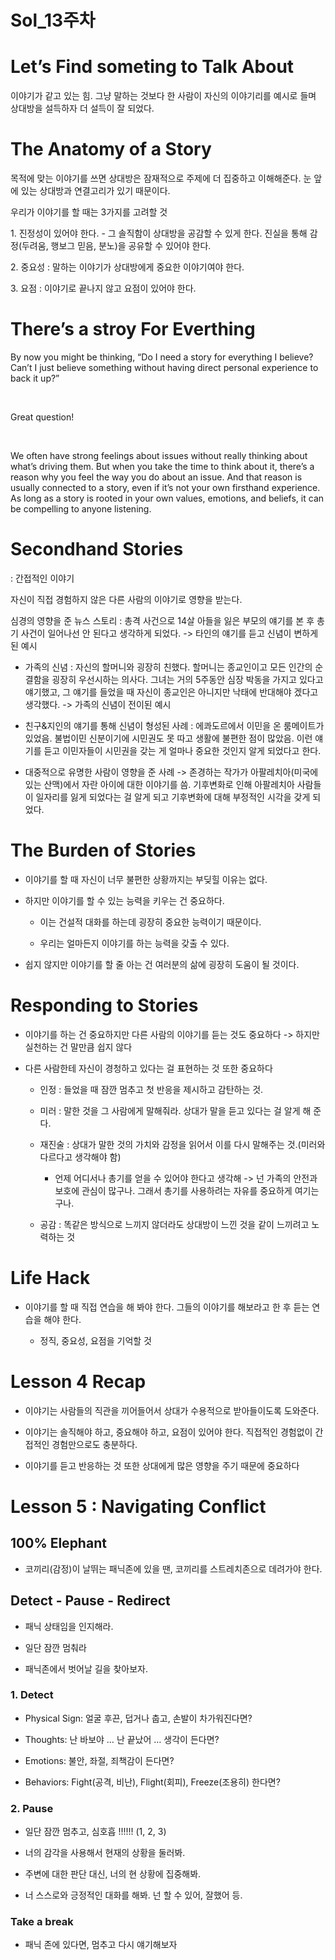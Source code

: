 # Sol_13주차

# Let's Find someting to Talk About

이야기가 같고 있는 힘. 그냥 말하는 것보다 한 사람이 자신의 이야기리를 예시로 들며 상대방을 설득하자 더 설득이 잘 되었다.

# The Anatomy of a Story

목적에 맞는 이야기를 쓰면 상대방은 잠재적으로 주제에 더 집중하고 이해해준다. 눈 앞에 있는 상대방과 연결고리가 있기 때문이다.

우리가 이야기를 할 때는 3가지를 고려할 것

1\. 진정성이 있어야 한다. - 그 솔직함이 상대방을 공감할 수 있게 한다. 진실을 통해 감정(두려움, 행보그 믿음, 분노)을 공유할 수 있어야 한다.

2\. 중요성 : 말하는 이야기가 상대방에게 중요한 이야기여야 한다.

3\. 요점 : 이야기로 끝나지 않고 요점이 있어야 한다.

# There's a stroy For Everthing

By now you might be thinking, "Do I need a story for everything I believe? Can't I just believe something without having direct personal experience to back it up?"

 

Great question!

 

We often have strong feelings about issues without really thinking about what's driving them. But when you take the time to think about it, there's a reason why you feel the way you do about an issue. And that reason is usually connected to a story, even if it's not your own firsthand experience. As long as a story is rooted in your own values, emotions, and beliefs, it can be compelling to anyone listening.

# Secondhand Stories

: 간접적인 이야기

자신이 직접 경험하지 않은 다른 사람의 이야기로 영향을 받는다.

심경의 영향을 준 뉴스 스토리 : 총격 사건으로 14살 아들을 잃은 부모의 얘기를 본 후 총기 사건이 일어나선 안 된다고 생각하게 되었다. -\> 타인의 얘기를 듣고 신념이 변하게 된 예시

-   가족의 신념 : 자신의 할머니와 굉장히 친했다. 할머니는 종교인이고 모든 인간의 순결함을 굉장히 우선시하는 의사다. 그녀는 거의 5주동안 심장 박동을 가지고 있다고 얘기했고, 그 얘기를 들었을 때 자신이 종교인은 아니지만 낙태에 반대해야 겠다고 생각했다. -\> 가족의 신념이 전이된 예시

-   친구&지인의 얘기를 통해 신념이 형성된 사례 : 에콰도르에서 이민을 온 룸메이트가 있었음. 불법이민 신분이기에 시민권도 못 따고 생활에 불편한 점이 많았음. 이런 얘기를 듣고 이민자들이 시민권을 갖는 게 얼마나 중요한 것인지 알게 되었다고 한다.

-   대중적으로 유명한 사람이 영향을 준 사례 -\> 존경하는 작가가 아팔레치아(미국에 있는 산맥)에서 자란 아이에 대한 이야기를 씀. 기후변화로 인해 아팔레치아 사람들이 일자리를 잃게 되었다는 걸 알게 되고 기후변화에 대해 부정적인 시각을 갖게 되었다.

# The Burden of Stories

-   이야기를 할 때 자신이 너무 불편한 상황까지는 부딪힐 이유는 없다.

-   하지만 이야기를 할 수 있는 능력을 키우는 건 중요하다.

    -   이는 건설적 대화를 하는데 굉장히 중요한 능력이기 때문이다.

    -   우리는 얼마든지 이야기를 하는 능력을 갖출 수 있다.

-   쉽지 않지만 이야기를 할 줄 아는 건 여러분의 삶에 굉장히 도움이 될 것이다.

# Responding to Stories

-   이야기를 하는 건 중요하지만 다른 사람의 이야기를 듣는 것도 중요하다 -\> 하지만 실천하는 건 말만큼 쉽지 않다

-   다른 사람한테 자신이 경청하고 있다는 걸 표현하는 것 또한 중요하다

    -   인정 : 들었을 때 잠깐 멈추고 첫 반응을 제시하고 감탄하는 것.

    -   미러 : 말한 것을 그 사람에게 말해줘라. 상대가 말을 듣고 있다는 걸 알게 해 준다.

    -   재진술 : 상대가 말한 것의 가치와 감정을 읽어서 이를 다시 말해주는 것.(미러와 다르다고 생각해야 함)

        -   언제 어디서나 총기를 얻을 수 있어야 한다고 생각해 -\> 넌 가족의 안전과 보호에 관심이 많구나. 그래서 총기를 사용하려는 자유를 중요하게 여기는 구나.

    -   공감 : 똑같은 방식으로 느끼지 않더라도 상대방이 느낀 것을 같이 느끼려고 노력하는 것

# Life Hack

-   이야기를 할 때 직접 연습을 해 봐야 한다. 그들의 이야기를 해보라고 한 후 듣는 연습을 해야 한다.

    -   정직, 중요성, 요점을 기억할 것

# Lesson 4 Recap

-   이야기는 사람들의 직관을 끼어들어서 상대가 수용적으로 받아들이도록 도와준다.

-   이야기는 솔직해야 하고, 중요해야 하고, 요점이 있어야 한다. 직접적인 경험없이 간접적인 경험만으로도 충분하다.

-   이야기를 듣고 반응하는 것 또한 상대에게 많은 영향을 주기 때문에 중요하다

# Lesson 5 : Navigating Conflict

## 100% Elephant

-   코끼리(감정)이 날뛰는 패닉존에 있을 땐, 코끼리를 스트레치존으로 데려가야 한다.

## Detect - Pause - Redirect

-   패닉 상태임을 인지해라.

-   일단 잠깐 멈춰라

-   패닉존에서 벗어날 길을 찾아보자.

### 1. Detect

-   Physical Sign: 얼굴 후끈, 덥거나 춥고, 손발이 차가워진다면?

-   Thoughts: 난 바보야 ... 난 끝났어 ... 생각이 든다면?

-   Emotions: 불안, 좌절, 죄책감이 든다면?

-   Behaviors: Fight(공격, 비난), Flight(회피), Freeze(조용히) 한다면?

### 2. Pause

-   일단 잠깐 멈추고, 심호흡 !!!!!! (1, 2, 3)

-   너의 감각을 사용해서 현재의 상황을 둘러봐.

-   주변에 대한 판단 대신, 너의 현 상황에 집중해봐.

-   너 스스로와 긍정적인 대화를 해봐. 넌 할 수 있어, 잘했어 등.

### Take a break

-   패닉 존에 있다면, 멈추고 다시 얘기해보자
